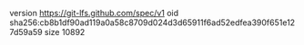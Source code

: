 version https://git-lfs.github.com/spec/v1
oid sha256:cb8b1df90ad119a0a58c8709d024d3d65911f6ad52edfea390f651e127d59a59
size 10892

